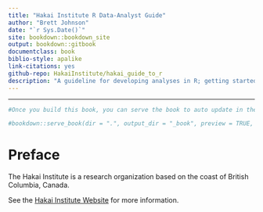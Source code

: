 ```yaml
--- 
title: "Hakai Institute R Data-Analyst Guide"
author: "Brett Johnson"
date: "`r Sys.Date()`"
site: bookdown::bookdown_site
output: bookdown::gitbook
documentclass: book
biblio-style: apalike
link-citations: yes
github-repo: HakaiInstitute/hakai_guide_to_r
description: "A guideline for developing analyses in R; getting started, and best-practices"
---
```

---
```r
#Once you build this book, you can serve the book to auto update in the viewer window by removing the hashtag in the code line below

#bookdown::serve_book(dir = ".", output_dir = "_book", preview = TRUE, in_session = TRUE)

```


# Preface {-}

The Hakai Institute is a research organization based on the coast of
British Columbia, Canada.

See the [Hakai Institute Website](http://www.hakai.org) for more information.
